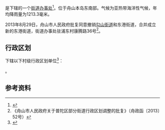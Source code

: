 {{中国乡级行政区|33/09/03/003/000}}

'''{{PAGENAMEBASE}}'''是{{PRC admin/fullname|33/09/03/003/000|3}}下辖的一个[[街道办事处|街道办事处]]<ref>{{PRC admin/ref sgc|{{PRC admin/parent|33/09/03/003/000}}}}</ref>。位于舟山本岛东南部。气候为亚热带海洋性气候，年均降雨量为1213.3毫米。

2013年8月29日，舟山市人民政府批复同意撤销[[勾山街道|勾山街道]]和东港街道，合并成立新的东港街道，街道办事处驻浦东村康腾路36号<ref>《舟山市人民政府关于普陀区部分街道行政区划调整的批复》（舟政函〔2013〕52号）</ref>。

== 行政区划 ==
{{PAGENAMEBASE}}下辖以下村级行政区划单位<ref>{{PRC admin/ref sgc|33/09/03/003/000}}</ref>：

{{PRC admin/children|33/09/03/003/000}}。

== 参考资料 ==
{{reflist}}

{{浙江行政区划小作品}}
{{PRC admin/navcat|33/09/03/003/000}}